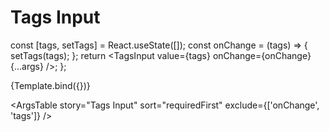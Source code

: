 
<Meta title="UI Elements/Tags/Tags Input" component={TagsInput} />

# Tags Input

  const [tags, setTags] = React.useState([]);
  const onChange = (tags) => {
    setTags(tags);
  };
  return <TagsInput value={tags} onChange={onChange} {...args} />;
};

<Canvas>
  <Story
    name="Tags Input"
    args={{
      value: [
        { label: 'tag1', value: 'tag1' },
        { label: 'tag2', value: 'tag2' },
      ],
      disabled: false,
      hideLabel: false,
      label: '',
      menuPlacement: 'bottom',
      name: '',
      tagError: '',
    }}
    argTypes={{
      disabled: {
        description: 'If true, the component is disabled.',
        table: {
          type: { summary: 'boolean' },
          defaultValue: { summary: 'false' },
        },
      },
      hideLabel: {
        description: 'Removes the label.',
        table: {
          type: { summary: 'boolean' },
          defaultValue: { summary: 'false' },
        },
      },
      label: {
        description: 'The content of the label.',
        table: {
          type: { summary: 'string' },
        },
      },
      menuPlacement: {
        description: 'Changes the placement of the menu.',
        table: {
          defaultValue: { summary: 'bottom' },
        },
      },
      name: {
        description: 'Name attribute of the input field.',
      },
      tagError: {
        description: 'Displays error text below the input field.',
      },
      value: {
        table: {
          type: { summary: 'Tag[]' },
        },
      },
    }}
    height="300px"
  >
    {Template.bind({})}
  </Story>
</Canvas>

<ArgsTable
  story="Tags Input"
  sort="requiredFirst"
  exclude={['onChange', 'tags']}
/>
